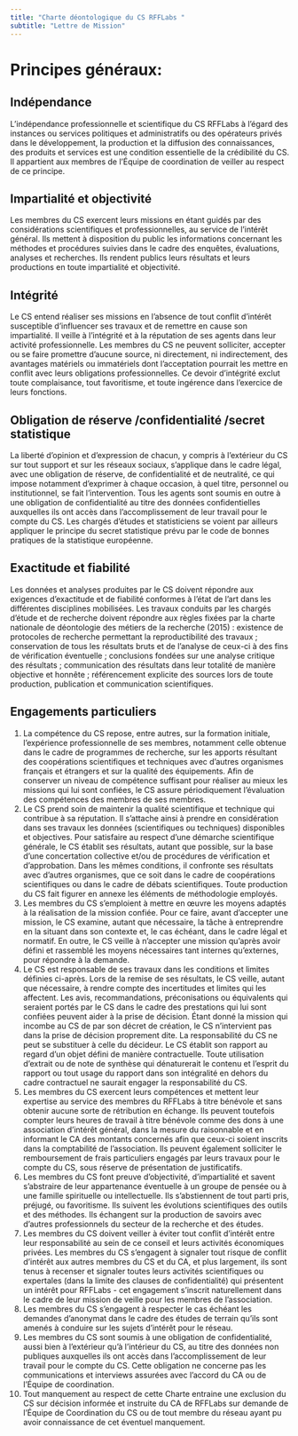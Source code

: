 ```yaml
---
title: "Charte déontologique du CS RFFLabs "
subtitle: "Lettre de Mission"
---
```





# Principes généraux:

## Indépendance

L’indépendance professionnelle et scientifique du CS RFFLabs à l’égard des instances ou services politiques et administratifs ou des opérateurs privés dans le développement, la production et la diffusion des connaissances, des produits et services est une condition essentielle de la crédibilité du CS. Il appartient aux membres de l'Équipe de coordination de veiller au respect de ce principe.

## Impartialité et objectivité

Les membres du CS exercent leurs missions en étant guidés par des considérations scientifiques et professionnelles, au service de l’intérêt général. Ils mettent à disposition du public les informations concernant les méthodes et procédures suivies dans le cadre des enquêtes, évaluations, analyses et recherches. Ils rendent publics leurs résultats et leurs productions en toute impartialité et objectivité.

## Intégrité
Le CS entend réaliser ses missions en l’absence de tout conflit d’intérêt susceptible d’influencer ses travaux et de remettre en cause son impartialité. Il veille à l’intégrité et à la réputation de ses agents dans leur activité professionnelle. Les membres du CS ne peuvent solliciter, accepter ou se faire promettre d’aucune source, ni directement, ni indirectement, des avantages matériels ou immatériels dont l’acceptation pourrait les mettre en conflit avec leurs obligations professionnelles. Ce devoir d’intégrité exclut toute complaisance, tout favoritisme, et toute ingérence dans l’exercice de leurs fonctions.

## Obligation de réserve /confidentialité /secret statistique
La liberté d’opinion et d’expression de chacun, y compris à l’extérieur du CS sur tout support et sur les réseaux sociaux, s’applique dans le cadre légal, avec une obligation de réserve, de confidentialité et de neutralité, ce qui impose notamment d’exprimer à chaque occasion, à quel titre, personnel ou institutionnel, se fait l’intervention. Tous les agents sont soumis en outre à une obligation de confidentialité au titre des données confidentielles auxquelles ils ont accès dans l’accomplissement de leur travail pour le compte du CS. Les chargés d’études et statisticiens se voient par ailleurs appliquer le principe du secret statistique prévu par le code de bonnes pratiques de la statistique européenne.

## Exactitude et fiabilité

Les données et analyses produites par le CS doivent répondre aux exigences d’exactitude et de fiabilité conformes à l’état de l’art dans les différentes disciplines mobilisées. Les travaux conduits par les chargés d’étude et de recherche doivent répondre aux règles fixées par la charte nationale de déontologie des métiers de la recherche (2015) : existence de protocoles de recherche permettant la reproductibilité des travaux ; conservation de tous les résultats bruts et de l’analyse de ceux-ci à des fins de vérification éventuelle ; conclusions fondées sur une analyse critique des résultats ; communication des résultats dans leur totalité de manière objective et honnête ; référencement explicite des sources lors de toute production, publication et communication scientifiques.


## Engagements particuliers

1.	La compétence du CS repose, entre autres, sur la formation initiale, l’expérience professionnelle de ses membres, notamment celle obtenue dans le cadre de programmes de recherche, sur les apports résultant des coopérations scientifiques et techniques avec d’autres organismes français et étrangers et sur la qualité des équipements. Afin de conserver un niveau de compétence suffisant pour réaliser au mieux les missions qui lui sont confiées, le CS assure périodiquement l’évaluation des compétences des membres de ses membres.
2.	Le CS prend soin de maintenir la qualité scientifique et technique qui contribue à sa réputation. Il s’attache ainsi à prendre en considération dans ses travaux les données (scientifiques ou techniques) disponibles et objectives. Pour satisfaire au respect d’une démarche scientifique générale, le CS établit ses résultats, autant que possible, sur la base d’une concertation collective et/ou de procédures de vérification et d’approbation. Dans les mêmes conditions, il confronte ses résultats avec d’autres organismes, que ce soit dans le cadre de coopérations scientifiques ou dans le cadre de débats scientifiques. Toute production du CS fait figurer en annexe les éléments de méthodologie employés.
3.	Les membres du CS s’emploient à mettre en œuvre les moyens adaptés à la réalisation de la mission confiée. Pour ce faire, avant d'accepter une mission, le CS examine, autant que nécessaire, la tâche à entreprendre en la situant dans son contexte et, le cas échéant, dans le cadre légal et normatif. En outre, le CS veille à n’accepter une mission qu’après avoir défini et rassemblé les moyens nécessaires tant internes qu’externes, pour répondre à la demande.
4.	Le CS est responsable de ses travaux dans les conditions et limites définies ci-après. Lors de la remise de ses résultats, le CS veille, autant que nécessaire, à rendre compte des incertitudes et limites qui les affectent. Les avis, recommandations, préconisations ou équivalents qui seraient portés par le CS dans le cadre des prestations qui lui sont confiées peuvent aider à la prise de décision. Étant donné la mission qui incombe au CS de par son décret de création, le CS n'intervient pas dans la prise de décision proprement dite. La responsabilité du CS ne peut se substituer à celle du décideur. Le CS établit son rapport au regard d'un objet défini de manière contractuelle. Toute utilisation d’extrait ou de note de synthèse qui dénaturerait le contenu et l’esprit du rapport ou tout usage du rapport dans son intégralité en dehors du cadre contractuel ne saurait engager la responsabilité du CS.
5.	Les membres du CS exercent leurs compétences et mettent leur expertise au service des membres du RFFLabs à titre bénévole et sans obtenir aucune sorte de rétribution en échange. Ils peuvent toutefois compter leurs heures de travail à titre bénévole comme des dons à une association d’intérêt général, dans la mesure du raisonnable et en informant le CA des montants concernés afin que ceux-ci soient inscrits dans la comptabilité de l’association. Ils peuvent également solliciter le remboursement de frais particuliers engagés par leurs travaux pour le compte du CS, sous réserve de présentation de justificatifs.
6.	Les membres du CS font preuve d'objectivité, d'impartialité et savent s'abstraire de leur appartenance éventuelle à un groupe de pensée ou à une famille spirituelle ou intellectuelle. Ils s'abstiennent de tout parti pris, préjugé, ou favoritisme. Ils suivent les évolutions scientifiques des outils et des méthodes. Ils échangent sur la production de savoirs avec d'autres professionnels du secteur de la recherche et des études.
7.	Les membres du CS doivent veiller à éviter tout conflit d’intérêt entre leur responsabilité au sein de ce conseil et leurs activités économiques privées. Les membres du CS s’engagent à signaler tout risque de conflit d’intérêt aux autres membres du CS et du CA, et plus largement, ils sont tenus à recenser et signaler toutes leurs activités scientifiques ou expertales (dans la limite des clauses de confidentialité) qui présentent un intérêt pour RFFLabs - cet engagement s’inscrit naturellement dans le cadre de leur mission de veille pour les membres de l’association.
8.	Les membres du CS s’engagent à respecter le cas échéant les demandes d’anonymat dans le cadre des études de terrain qu’ils sont amenés à conduire sur les sujets d’intérêt pour le réseau.
9.	Les membres du CS sont soumis à une obligation de confidentialité, aussi bien à l'extérieur qu'à l'intérieur du CS, au titre des données non publiques auxquelles ils ont accès dans l'accomplissement de leur travail pour le compte du CS. Cette obligation ne concerne pas les communications et interviews assurées avec l'accord du CA ou de l'Équipe de coordination.
10.	Tout manquement au respect de cette Charte entraine une exclusion du CS sur décision informée et instruite du CA de RFFLabs sur demande de l'Équipe de Coordination du CS ou de tout membre du réseau ayant pu avoir connaissance de cet éventuel manquement.
